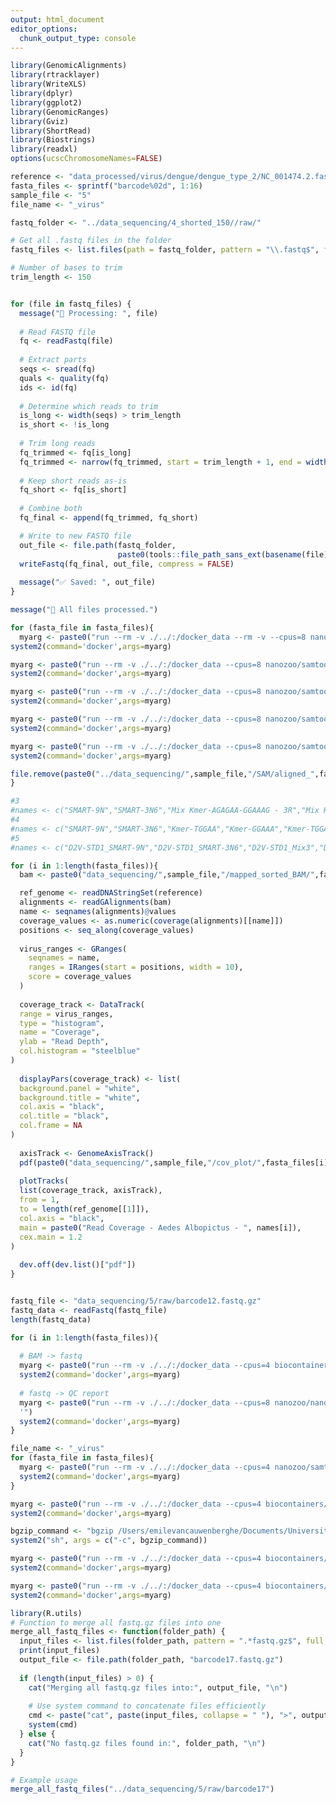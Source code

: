 ```yaml
---
output: html_document
editor_options: 
  chunk_output_type: console
---
```

```r
library(GenomicAlignments)
library(rtracklayer)
library(WriteXLS)
library(dplyr)
library(ggplot2)
library(GenomicRanges)
library(Gviz)
library(ShortRead)
library(Biostrings)
library(readxl)
options(ucscChromosomeNames=FALSE)
```


```r
reference <- "data_processed/virus/dengue/dengue_type_2/NC_001474.2.fasta"
fasta_files <- sprintf("barcode%02d", 1:16)
sample_file <- "5"
file_name <- "_virus"
```

```r
fastq_folder <- "../data_sequencing/4_shorted_150//raw/"

# Get all .fastq files in the folder
fastq_files <- list.files(path = fastq_folder, pattern = "\\.fastq$", full.names = TRUE)

# Number of bases to trim
trim_length <- 150


for (file in fastq_files) {
  message("🔄 Processing: ", file)
  
  # Read FASTQ file
  fq <- readFastq(file)
  
  # Extract parts
  seqs <- sread(fq)
  quals <- quality(fq)
  ids <- id(fq)
  
  # Determine which reads to trim
  is_long <- width(seqs) > trim_length
  is_short <- !is_long
  
  # Trim long reads
  fq_trimmed <- fq[is_long]
  fq_trimmed <- narrow(fq_trimmed, start = trim_length + 1, end = width(fq_trimmed))
  
  # Keep short reads as-is
  fq_short <- fq[is_short]
  
  # Combine both
  fq_final <- append(fq_trimmed, fq_short)

  # Write to new FASTQ file
  out_file <- file.path(fastq_folder,
                        paste0(tools::file_path_sans_ext(basename(file)), "_short.fastq"))
  writeFastq(fq_final, out_file, compress = FALSE)
  
  message("✅ Saved: ", out_file)
}

message("🎉 All files processed.")
```

```r
for (fasta_file in fasta_files){
  myarg <- paste0("run --rm -v ./../:/docker_data --rm -v --cpus=8 nanozoo/minimap2:2.28--9e3bd01 sh -c 'minimap2 -ax map-ont /docker_data/",reference," /docker_data/data_sequencing/",sample_file,"/raw/",fasta_file,".fastq.gz > /docker_data/data_sequencing/",sample_file,"/SAM/aligned_",fasta_file,file_name,".sam'")   
system2(command='docker',args=myarg)

myarg <- paste0("run --rm -v ./../:/docker_data --cpus=8 nanozoo/samtools:1.20--d1e21ae sh -c 'samtools view -b /docker_data/data_sequencing/",sample_file,"/SAM/aligned_",fasta_file,file_name,".sam -o /docker_data/data_sequencing/",sample_file,"/BAM/",fasta_file,file_name,".bam'")
system2(command='docker',args=myarg) 

myarg <- paste0("run --rm -v ./../:/docker_data --cpus=8 nanozoo/samtools:1.20--d1e21ae sh -c 'samtools view -b -F 4  /docker_data/data_sequencing/",sample_file,"/BAM/",fasta_file,file_name,".bam -o /docker_data/data_sequencing/",sample_file,"/mapped_BAM/",fasta_file,"_mapped",file_name,".bam'")
system2(command='docker',args=myarg)

myarg <- paste0("run --rm -v ./../:/docker_data --cpus=8 nanozoo/samtools:1.20--d1e21ae sh -c 'samtools sort"," /docker_data/data_sequencing/",sample_file,"/mapped_BAM/",fasta_file,"_mapped",file_name,".bam"," -o /docker_data/data_sequencing/",sample_file,"/mapped_sorted_BAM/",fasta_file,"_mapped_sorted",file_name,".bam'")
system2(command='docker',args=myarg)

myarg <- paste0("run --rm -v ./../:/docker_data --cpus=8 nanozoo/samtools:1.20--d1e21ae sh -c 'samtools index"," /docker_data/data_sequencing/",sample_file,"/mapped_sorted_BAM/",fasta_file,"_mapped_sorted",file_name,".bam'")
system2(command='docker',args=myarg)

file.remove(paste0("../data_sequencing/",sample_file,"/SAM/aligned_",fasta_file,file_name,".sam"))
}
```


```r

#3
#names <- c("SMART-9N","SMART-3N6","Mix Kmer-AGAGAA-GGAAAG - 3R","Mix Kmer-GGAAAGA-AAGAGAA","SMART-9N","SMART-3N6","Mix Kmer-AGAGAA-GGAAAG-3R","Mix Kmer-GGAAAGA-AAGAGAA","SMART-9N","SMART-3N6","Mix Kmer-AGAGAA-GGAAAG-3R","Mix Kmer-GGAAAGA-AAGAGAA")
#4
#names <- c("SMART-9N","SMART-3N6","Kmer-TGGAA","Kmer-GGAAA","Kmer-TGGAAG","Kmer-GGAAAA","Kmer-GGAAAGA","Kmer-AAGAGAA","Primer_START","Kmer -GGAAAGA-AAGAGAA-START","Kmer-AAAGA","Kmer-GGAAAG","Kmer-CAGGAAA","Mix Kmer-AGAGAA-GGAAAG -3R","Mix Kmer-GGAAAGA-AAGAGAA","3R seul")
#5
#names <- c("D2V-STD1_SMART-9N","D2V-STD1_SMART-3N6","D2V-STD1_Mix3","D2V-STD1_Mix4","D2V-STD2_SMART-9N","D2V-STD2_SMART-3N6","D2V-STD2_Mix3","D2V-STD2_Mix4","D2V-STD3_SMART-9N","D2V-STD3_SMART-3N6","D2V-STD3_Mix3","D2V-STD3_Mix4","INSA-A-SMART-9N","INSA-A-SMART-3N6","INSA-A-Mix3","INSA-A-Mix4")

for (i in 1:length(fasta_files)){
  bam <- paste0("data_sequencing/",sample_file,"/mapped_sorted_BAM/",fasta_files[i],"_mapped_sorted",file_name,".bam")

  ref_genome <- readDNAStringSet(reference)
  alignments <- readGAlignments(bam)
  name <- seqnames(alignments)@values
  coverage_values <- as.numeric(coverage(alignments)[[name]])
  positions <- seq_along(coverage_values)
  
  virus_ranges <- GRanges(
    seqnames = name,
    ranges = IRanges(start = positions, width = 10),
    score = coverage_values
  )
  
  coverage_track <- DataTrack(
  range = virus_ranges,
  type = "histogram",
  name = "Coverage",
  ylab = "Read Depth",
  col.histogram = "steelblue"
)
  
  displayPars(coverage_track) <- list(
  background.panel = "white",
  background.title = "white",
  col.axis = "black",
  col.title = "black",
  col.frame = NA
)
  
  axisTrack <- GenomeAxisTrack()
  pdf(paste0("data_sequencing/",sample_file,"/cov_plot/",fasta_files[i],file_name,".pdf"),width=10,height = 3)
  
  plotTracks(
  list(coverage_track, axisTrack),
  from = 1,
  to = length(ref_genome[[1]]),
  col.axis = "black",
  main = paste0("Read Coverage - Aedes Albopictus - ", names[i]),
  cex.main = 1.2
)
  
  dev.off(dev.list()["pdf"])
}


fastq_file <- "data_sequencing/5/raw/barcode12.fastq.gz"
fastq_data <- readFastq(fastq_file)
length(fastq_data)


```


```r
for (i in 1:length(fasta_files)){
  
  # BAM -> fastq
  myarg <- paste0("run --rm -v ./../:/docker_data --cpus=4 biocontainers/bedtools:v2.27.1dfsg-4-deb_cv1 sh -c 'bedtools bamtofastq -i ","/docker_data/data_sequencing/",sample_file,"/mapped_BAM/",fasta_files[i],"_mapped_virus.bam -fq /docker_data/data_sequencing/",sample_file,"/fastq_filtered/",fasta_files[i],"_virus.fastq'")
  system2(command='docker',args=myarg)
  
  # fastq -> QC report
  myarg <- paste0("run --rm -v ./../:/docker_data --cpus=8 nanozoo/nanoplot:latest sh -c 'NanoPlot --fastq /docker_data/data_sequencing/",sample_file,"/fastq_filtered/",fasta_files[i],"_virus.fastq -o /docker_data/data_sequencing/",sample_file,"/QC_report/",fasta_files[i],"_virus_qc_report
  '")
  system2(command='docker',args=myarg)
}
```


```r

file_name <- "_virus"
for (fasta_file in fasta_files){
  myarg <- paste0("run --rm -v ./../:/docker_data --cpus=4 nanozoo/samtools:1.20--d1e21ae sh -c 'samtools flagstat"," /docker_data/data_sequencing/",sample_file,"/BAM/",fasta_file,file_name,".bam > /docker_data/data_sequencing/",sample_file,"/BAM/",fasta_file,file_name,".txt'")
  system2(command='docker',args=myarg)
}


```


```r
myarg <- paste0("run --rm -v ./../:/docker_data --cpus=4 biocontainers/bcftools:v1.9-1-deb_cv1 sh -c 'bcftools mpileup -f /docker_data/data_processed/virus/dengue/dengue_type_2/NC_001474.2.fasta /docker_data/data_sequencing/2/mapped_sorted_BAM/barcode09_mapped_sorted.bam | bcftools call -mv -Ov -o /docker_data/data_sequencing/2/VCF/barcode_09.vcf'")
system2(command='docker',args=myarg)

bgzip_command <- "bgzip /Users/emilevancauwenberghe/Documents/University/ULB/Memoire/Memoire_CTMA/CTMA_Internship_MobVec_Viral_KMERS/data_sequencing/2/VCF/barcode_09.vcf"
system2("sh", args = c("-c", bgzip_command))

myarg <- paste0("run --rm -v ./../:/docker_data --cpus=4 biocontainers/bcftools:v1.9-1-deb_cv1 sh -c 'bcftools index /docker_data/data_sequencing/2/VCF/barcode_09.vcf.gz'")
system2(command='docker',args=myarg)

myarg <- paste0("run --rm -v ./../:/docker_data --cpus=4 biocontainers/bcftools:v1.9-1-deb_cv1 sh -c 'bcftools consensus -f /docker_data/data_processed/virus/dengue/dengue_type_2/NC_001474.2.fasta -o /docker_data/data_sequencing/2/VCF/barcode_09_corrected.fasta /docker_data/data_sequencing/2/VCF/barcode_09.vcf.gz'")
system2(command='docker',args=myarg)
```


```r
library(R.utils)
# Function to merge all fastq.gz files into one
merge_all_fastq_files <- function(folder_path) {
  input_files <- list.files(folder_path, pattern = ".*fastq.gz$", full.names = TRUE)
  print(input_files)
  output_file <- file.path(folder_path, "barcode17.fastq.gz")
  
  if (length(input_files) > 0) {
    cat("Merging all fastq.gz files into:", output_file, "\n")
    
    # Use system command to concatenate files efficiently
    cmd <- paste("cat", paste(input_files, collapse = " "), ">", output_file)
    system(cmd)
  } else {
    cat("No fastq.gz files found in:", folder_path, "\n")
  }
}

# Example usage
merge_all_fastq_files("../data_sequencing/5/raw/barcode17")

```

